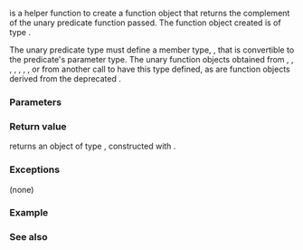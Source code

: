 {{cpp/title|not1}}
{{cpp/utility/functional/navbar}}
{{dcl begin}}
{{dcl header|functional}}
{{dcl rev begin}}
{{dcl|until=c++14|
template&lt; class Predicate &gt;
std::unary_negate&lt;Predicate&gt; not1( const Predicate&amp; pred );
}}
{{dcl|since=c++14|deprecated=c++17|removed=c++20|
template&lt; class Predicate &gt;
constexpr std::unary_negate&lt;Predicate&gt; not1( const Predicate&amp; pred );
}}
{{dcl rev end}}
{{dcl end}}

{{tt|std::not1}} is a helper function to create a function object that returns the complement of the unary predicate function passed. The function object created is of type {{c|std::unary_negate&lt;Predicate&gt;}}.

The unary predicate type must define a member type, {{tt|argument_type}}, that is convertible to the predicate's parameter type. The unary function objects obtained from {{lc|std::ref}}, {{lc|std::cref}}, {{lc|std::negate}}, {{lc|std::logical_not}}, {{lc|std::mem_fn}}, {{lc|std::function}}, {{lc|std::hash}}, or from another call to {{tt|std::not1}} have this type defined, as are function objects derived from the deprecated {{lc|std::unary_function}}.

===Parameters===
{{par begin}}
{{par|pred|unary predicate}}
{{par end}}

===Return value===
{{tt|std::not1}} returns an object of type {{c|std::unary_negate&lt;Predicate&gt;}}, constructed with {{c|pred}}.

===Exceptions===
(none)

===Example===
{{example
|code=
#include &lt;algorithm&gt;
#include &lt;functional&gt;
#include &lt;iostream&gt;
#include &lt;iterator&gt;
#include &lt;numeric&gt;
#include &lt;vector&gt;

struct LessThan7 : std::unary_function&lt;int, bool&gt;
{
    bool operator()(int i) const { return i &lt; 7; }
};

int main()
{
    std::vector&lt;int&gt; v(10);
    std::iota(std::begin(v), std::end(v), 0);
    
    std::cout &lt;&lt; std::count_if(begin(v), end(v), std::not1(LessThan7())) &lt;&lt; '\n';
    
    // the same as above using std::function
    std::function&lt;bool(int)&gt; less_than_9 = [](int x) { return x &lt; 9; };
    std::cout &lt;&lt; std::count_if(begin(v), end(v), std::not1(less_than_9)) &lt;&lt; '\n';
}
|output=
3
1
}}

===See also===
{{dsc begin}}
{{dsc inc|cpp/utility/functional/dsc not_fn}}
{{dsc inc|cpp/utility/functional/dsc unary_negate}}
{{dsc inc|cpp/utility/functional/dsc function}}
{{dsc inc|cpp/utility/functional/dsc move_only_function}}
{{dsc inc|cpp/utility/functional/dsc not2}}
{{dsc inc|cpp/utility/functional/dsc ptr_fun}}
{{dsc inc|cpp/utility/functional/dsc unary_function}}
{{dsc end}}

{{langlinks|de|es|fr|it|ja|pt|ru|zh}}